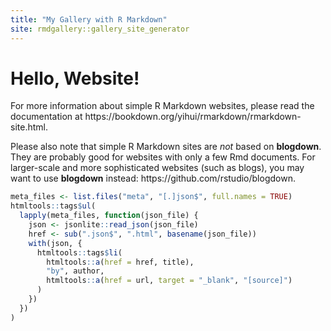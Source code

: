 ```yaml
---
title: "My Gallery with R Markdown"
site: rmdgallery::gallery_site_generator
---
```


<h1>Hello, Website!</h1>

For more information about simple R Markdown websites, please read the documentation at https://bookdown.org/yihui/rmarkdown/rmarkdown-site.html.

Please also note that simple R Markdown sites are _not_ based on **blogdown**. They are probably good for websites with only a few Rmd documents. For larger-scale and more sophisticated websites (such as blogs), you may want to use **blogdown** instead: https://github.com/rstudio/blogdown.

```r
meta_files <- list.files("meta", "[.]json$", full.names = TRUE)
htmltools::tags$ul(
  lapply(meta_files, function(json_file) {
    json <- jsonlite::read_json(json_file)
    href <- sub(".json$", ".html", basename(json_file))
    with(json, {
      htmltools::tags$li(
        htmltools::a(href = href, title),
        "by", author, 
        htmltools::a(href = url, target = "_blank", "[source]")
      )
    })
  })
)
```

